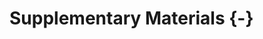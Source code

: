 

# Supplementary Materials {-}{#supp} 
<!-- {style="color:#5f543f"} -->

::: {.body-text width="100%"}

<br>
<br>
<br>
<br>
<br>
<br>
<br>
<br>

:::



